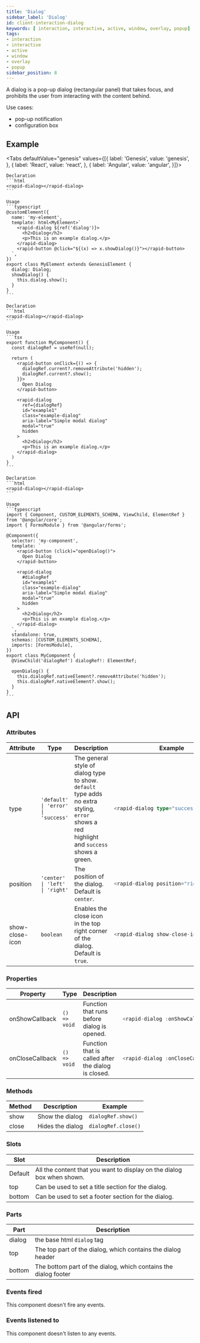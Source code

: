 ```yaml
---
title: 'Dialog'
sidebar_label: 'Dialog'
id: client-interaction-dialog
keywords: [ interaction, interactive, active, window, overlay, popup]
tags:
- interaction
- interactive
- active
- window
- overlay
- popup
sidebar_position: 8
---
```



A dialog is a pop-up dialog (rectangular panel) that takes focus, and prohibits the user from interacting with the content behind.

Use cases:
* pop-up notification
* configuration box

## Example
<DialogDemo />

<Tabs defaultValue="genesis" values={[{ label: 'Genesis', value: 'genesis', }, { label: 'React', value: 'react', }, { label: 'Angular', value: 'angular', }]}>

  <TabItem value="genesis">

    Declaration
    ```html
    <rapid-dialog></rapid-dialog>
    ```

    Usage
    ```typescript
    @customElement({
      name: 'my-element',
      template: html<MyElement>`
        <rapid-dialog ${ref('dialog')}>
          <h2>Dialog</h2>
          <p>This is an example dialog.</p>
        </rapid-dialog>
        <rapid-button @click="${(x) => x.showDialog()}"></rapid-button>
      `,
    })
    export class MyElement extends GenesisElement {
      dialog: Dialog;
      showDialog() {
        this.dialog.show();
      }
    }
    ```

  </TabItem>
  <TabItem value="react">

    Declaration
    ```html
    <rapid-dialog></rapid-dialog>
    ```

    Usage
    ```tsx
    export function MyComponent() {
      const dialogRef = useRef(null);

      return (
        <rapid-button onClick={() => {
          dialogRef.current?.removeAttribute('hidden');
          dialogRef.current?.show();
        }}>
          Open Dialog
        </rapid-button>

        <rapid-dialog
          ref={dialogRef}
          id="example1"
          class="example-dialog"
          aria-label="Simple modal dialog"
          modal="true"
          hidden
        >
          <h2>Dialog</h2>
          <p>This is an example dialog.</p>
        </rapid-dialog>
      )
    }
    ```
  </TabItem>
  <TabItem value="angular">

    Declaration
    ```html
    <rapid-dialog></rapid-dialog>
    ```

    Usage
    ```typescript
    import { Component, CUSTOM_ELEMENTS_SCHEMA, ViewChild, ElementRef } from '@angular/core';
    import { FormsModule } from '@angular/forms';

    @Component({
      selector: 'my-component',
      template: `
        <rapid-button (click)="openDialog()">
          Open Dialog
        </rapid-button>

        <rapid-dialog
          #dialogRef
          id="example1"
          class="example-dialog"
          aria-label="Simple modal dialog"
          modal="true"
          hidden
        >
          <h2>Dialog</h2>
          <p>This is an example dialog.</p>
        </rapid-dialog>
      `,
      standalone: true,
      schemas: [CUSTOM_ELEMENTS_SCHEMA],
      imports: [FormsModule],
    })
    export class MyComponent {
      @ViewChild('dialogRef') dialogRef!: ElementRef;

      openDialog() {
        this.dialogRef.nativeElement?.removeAttribute('hidden');
        this.dialogRef.nativeElement?.show();
      }
    }
    ```
  </TabItem>
</Tabs>


## API

### Attributes

<table>
  <thead>
    <tr>
      <th>Attribute</th>
      <th>Type</th>
      <th>Description</th>
      <th>Example</th>
    </tr>
  </thead>
  <tbody>
    <tr>
      <td>type</td>
      <td><code>'default' | 'error' | 'success'</code></td>
      <td>The general style of dialog type to show. <code>default</code> type adds no extra styling, <code>error</code> shows a red highlight and <code>success</code> shows a green.</td>
<td>

```typescript
<rapid-dialog type="success">
```

</td>
    </tr>
    <tr>
      <td>position</td>
      <td><code>'center' | 'left' | 'right'</code></td>
      <td>The position of the dialog. Default is <code>center</code>.</td>
<td>

```typescript
<rapid-dialog position="right">
```

</td>
    </tr>
    <tr>
      <td>show-close-icon</td>
      <td><code>boolean</code></td>
      <td>Enables the close icon in the top right corner of the dialog. Default is <code>true</code>.</td>
<td>

```typescript
<rapid-dialog show-close-icon="false">
```

</td>
    </tr>
  </tbody>
</table>

### Properties

<table>
    <thead>
        <tr>
            <th>Property</th>
            <th>Type</th>
            <th>Description</th>
            <th>Example</th>
        </tr>
    </thead>
    <tbody>
        <tr>
            <td>onShowCallback</td>
            <td><code>() => void</code></td>
            <td>Function that runs before dialog is opened.</td>
<td>

```typescript
<rapid-dialog :onShowCallback="${(x) => () => x.beforeDialogShown()}">
```

</td>
        </tr>
        <tr>
            <td>onCloseCallback</td>
            <td><code>() => void</code></td>
            <td>Function that is called after the dialog is closed.</td>
<td>

```typescript
<rapid-dialog :onCloseCallback="${(x) => () => x.afterDialogHide()}">
```

</td>
        </tr>
    </tbody>
</table>

### Methods

|Method|Description|Example|
|--|--|--|
|show|Show the dialog|`dialogRef.show()`|
|close|Hides the dialog|`dialogRef.close()`|

### Slots

|Slot|Description|
|---|---|
|Default|All the content that you want to display on the dialog box when shown.|
|top|Can be used to set a title section for the dialog.|
|bottom|Can be used to set a footer section for the dialog.|

### Parts

| Part | Description |
| --- | --- |
|dialog|the base html `dialog` tag|
|top|The top part of the dialog, which contains the dialog header|
|bottom|The bottom part of the dialog, which contains the dialog footer|

### Events fired

This component doesn't fire any events.

### Events listened to

This component doesn't listen to any events.
